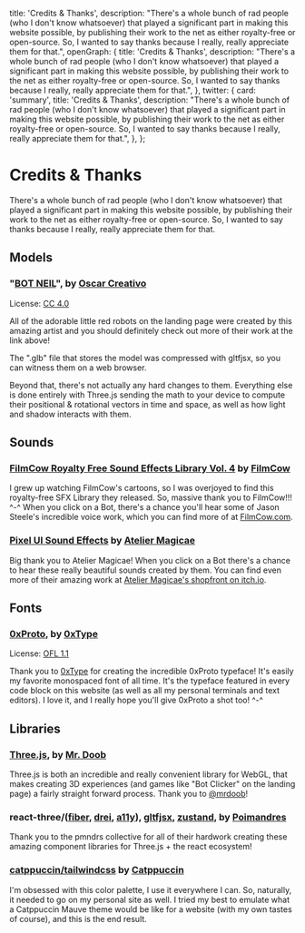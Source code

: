   title: 'Credits & Thanks',
  description:
    "There's a whole bunch of rad people (who I don't know whatsoever) that played a significant part in making this website possible, by publishing their work to the net as either royalty-free or open-source. So, I wanted to say thanks because I really, really appreciate them for that.",
  openGraph: {
    title: 'Credits & Thanks',
    description:
      "There's a whole bunch of rad people (who I don't know whatsoever) that played a significant part in making this website possible, by publishing their work to the net as either royalty-free or open-source. So, I wanted to say thanks because I really, really appreciate them for that.",
  },
  twitter: {
    card: 'summary',
    title: 'Credits & Thanks',
    description:
      "There's a whole bunch of rad people (who I don't know whatsoever) that played a significant part in making this website possible, by publishing their work to the net as either royalty-free or open-source. So, I wanted to say thanks because I really, really appreciate them for that.",
  },
};

# Credits & Thanks

There's a whole bunch of rad people (who I don't know whatsoever) that played a significant part in making this website possible, by publishing their work to the net as either royalty-free or open-source. So, I wanted to say thanks because I really, really appreciate them for that.

## Models

### "[BOT NEIL](https://sketchfab.com/3d-models/bot-neil-animation-by-oscar-creativo-56d5d623bb6c40faaa951aca02080510)", by [Oscar Creativo](https://sketchfab.com/oscar_creativo)

License: [CC 4.0](https://creativecommons.org/licenses/by/4.0/)

All of the adorable little red robots on the landing page were created by this amazing artist and you should definitely check out more of their work at the link above!

The ".glb" file that stores the model was compressed with gltfjsx, so you can witness them on a web browser.

Beyond that, there's not actually any hard changes to them. Everything else is done entirely with Three.js sending the math to your device to compute their positional & rotational vectors in time and space, as well as how light and shadow interacts with them.


## Sounds

### [FilmCow Royalty Free Sound Effects Library Vol. 4](https://filmcow.itch.io/filmcow-sfx-4) by [FilmCow](https://www.filmcow.com/)
I grew up watching FilmCow's cartoons, so I was overjoyed to find this royalty-free SFX Library they released. So, massive thank you to FilmCow!!! ^-^ When you click on a Bot, there's a chance you'll hear some of Jason Steele's incredible voice work, which you can find more of at [FilmCow.com](https://filmcow.com).

### [Pixel UI Sound Effects](https://ateliermagicae.itch.io/pixel-ui-sound-effects) by [Atelier Magicae](https://ateliermagicae.itch.io/)

Big thank you to Atelier Magicae! When you click on a Bot there's a chance to hear these really beautiful sounds created by them. You can find even more of their amazing work at [Atelier Magicae's shopfront on itch.io](https://ateliermagicae.itch.io/).

## Fonts

### [0xProto](https://github.com/0xType/0xProto), by [0xType](https://0xtype.dev/)

License: [OFL 1.1](https://github.com/0xType/0xProto/blob/main/LICENSE)

Thank you to [0xType](https://0xtype.dev/) for creating the incredible 0xProto typeface! It's easily my favorite monospaced font of all time. It's the typeface featured in every code block on this website (as well as all my personal terminals and text editors). I love it, and I really hope you'll give 0xProto a shot too! ^-^

## Libraries

### [Three.js](https://threejs.org/), by [Mr. Doob](https://mrdoob.com/)

Three.js is both an incredible and really convenient library for WebGL, that makes creating 3D experiences (and games like "Bot Clicker" on the landing page) a fairly straight forward process. Thank you to [@mrdoob](https://twitter.com/mrdoob)!

### react-three/([fiber](https://github.com/pmndrs/react-three-fiber), [drei](https://github.com/pmndrs/drei), [a11y](https://github.com/pmndrs/react-three-a11y)), [gltfjsx](https://github.com/pmndrs/gltfjsx), [zustand](https://github.com/pmndrs/zustand), by [Poimandres](https://pmnd.rs/)

Thank you to the pmndrs collective for all of their hardwork creating these amazing component libraries for Three.js + the react ecosystem!

### [catppuccin/tailwindcss](https://github.com/catppuccin/tailwindcss) by [Catppuccin](https://catppuccin.com/)

I'm obsessed with this color palette, I use it everywhere I can. So, naturally, it needed to go on my personal site as well. I tried my best to emulate what a Catppuccin Mauve theme would be like for a website (with my own tastes of course), and this is the end result.
